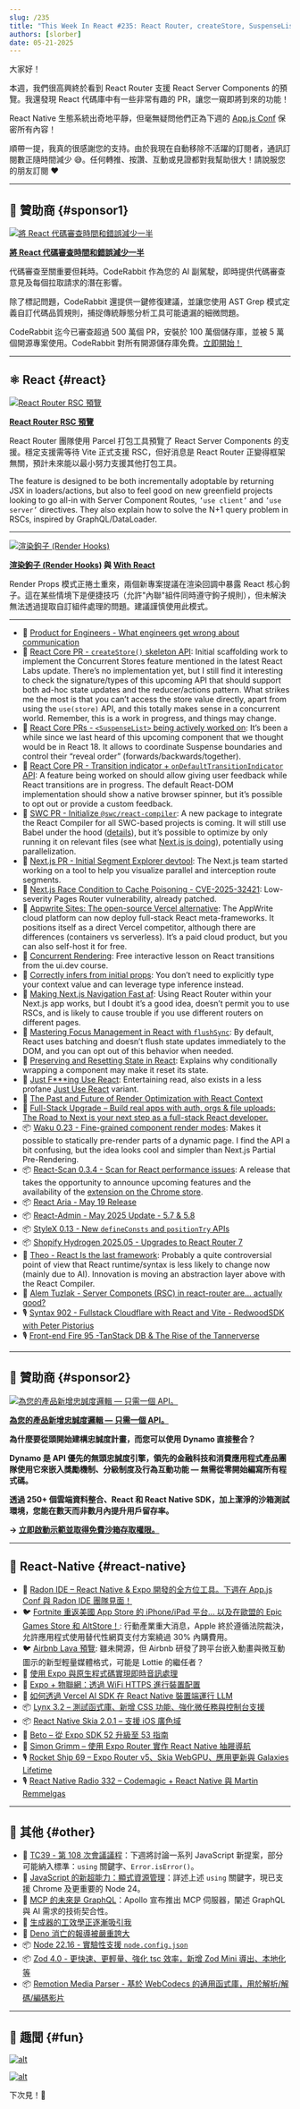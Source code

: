 ```yaml
---
slug: /235
title: "This Week In React #235: React Router, createStore, SuspenseList, Transition Indicator, Compiler, RenderHooks, Waku, React-Scan | Expo, Lava, Fortnite, Skia, AI, Lynx | TC39, using, Zod, Node, Deno"
authors: [slorber]
date: 05-21-2025
---
```


大家好！

本週，我們很高興終於看到 React Router 支援 React Server Components 的預覽。我還發現 React 代碼庫中有一些非常有趣的 PR，讓您一窺即將到來的功能！

React Native 生態系統出奇地平靜，但毫無疑問他們正為下週的 [App.js Conf](https://appjs.co/) 保密所有內容！

順帶一提，我真的很感謝您的支持。由於我現在自動移除不活躍的訂閱者，通訊訂閱數正隨時間減少 😅。任何轉推、按讚、互動或見證都對我幫助很大！請說服您的朋友訂閱 ❤️

<!-- truncate -->


<Support />

---

## 💸 贊助商 {#sponsor1}

[![將 React 代碼審查時間和錯誤減少一半](/emails/issues/233/coderabbit.jpg)](https://www.coderabbit.ai?utm_source=newsletter&utm_medium=email&utm_campaign=this_week_in_react_mar25)

**[將 React 代碼審查時間和錯誤減少一半](https://www.coderabbit.ai?utm_source=newsletter&utm_medium=email&utm_campaign=this_week_in_react_mar25)**

代碼審查至關重要但耗時。CodeRabbit 作為您的 AI 副駕駛，即時提供代碼審查意見及每個拉取請求的潛在影響。

除了標記問題，CodeRabbit 還提供一鍵修復建議，並讓您使用 AST Grep 模式定義自訂代碼品質規則，捕捉傳統靜態分析工具可能遺漏的細微問題。

CodeRabbit 迄今已審查超過 500 萬個 PR，安裝於 100 萬個儲存庫，並被 5 萬個開源專案使用。CodeRabbit 對所有開源儲存庫免費。[立即開始！](https://www.coderabbit.ai?utm_source=newsletter&utm_medium=email&utm_campaign=this_week_in_react_mar25)

---

## ⚛️ React {#react}

[![React Router RSC 預覽](/emails/issues/235/rr.jpg)](https://remix.run/blog/rsc-preview)

**[React Router RSC 預覽](https://remix.run/blog/rsc-preview)**

React Router 團隊使用 Parcel 打包工具預覽了 React Server Components 的支援。穩定支援需等待 Vite 正式支援 RSC，但好消息是 React Router 正變得框架無關，預計未來能以最小努力支援其他打包工具。

The feature is designed to be both incrementally adoptable by returning JSX in loaders/actions, but also to feel good on new greenfield projects looking to go all-in with Server Component Routes, `’use client’` and `’use server’` directives. They also explain how to solve the N+1 query problem in RSCs, inspired by GraphQL/DataLoader.

---

[![渲染鉤子 (Render Hooks)](/emails/issues/235/renderhook.jpg)](https://github.com/brandonmcconnell/render-hooks)

**[渲染鉤子 (Render Hooks)](https://github.com/brandonmcconnell/render-hooks) 與 [With React](https://github.com/jacobparis/with-react)**

Render Props 模式正捲土重來，兩個新專案提議在渲染回調中暴露 React 核心鉤子。這在某些情境下是便捷技巧（允許"內聯"組件同時遵守鉤子規則），但未解決無法透過提取自訂組件處理的問題。建議謹慎使用此模式。

---

- 💸 [Product for Engineers - What engineers get wrong about communication](https://go.posthog.com/twir-may21)
- 👀 [React Core PR \- `createStore()` skeleton API](https://github.com/facebook/react/pull/33215): Initial scaffolding work to implement the Concurrent Stores feature mentioned in the latest React Labs update. There’s no implementation yet, but I still find it interesting to check the signature/types of this upcoming API that should support both ad-hoc state updates and the reducer/actions pattern. What strikes me the most is that you can’t access the store value directly, apart from using the `use(store)` API, and this totally makes sense in a concurrent world. Remember, this is a work in progress, and things may change.
- 👀 [React Core PRs \- `<SuspenseList>` being actively worked on](https://github.com/search?q=repo%3Afacebook%2Freact+SuspenseList&type=pullrequests&s=created&o=desc): It’s been a while since we last heard of this upcoming component that we thought would be in React 18\. It allows to coordinate Suspense boundaries and control their “reveal order” (forwards/backwards/together).
- 👀 [React Core PR \- Transition indicator \+ `onDefaultTransitionIndicator` API](https://github.com/facebook/react/pull/33162): A feature being worked on should allow giving user feedback while React transitions are in progress. The default React-DOM implementation should show a native browser spinner, but it’s possible to opt out or provide a custom feedback.
- 👀 [SWC PR \- Initialize `@swc/react-compiler`](https://github.com/swc-project/swc/pull/10475): A new package to integrate the React Compiler for all SWC-based projects is coming. It will still use Babel under the hood ([details](https://github.com/oxc-project/oxc/issues/10048#issuecomment-2837628965)), but it’s possible to optimize by only running it on relevant files (see what [Next.js is doing](https://nextjs.org/docs/app/api-reference/config/next-config-js/reactCompiler)), potentially using parallelization.
- 👀 [Next.js PR \- Initial Segment Explorer devtool](https://github.com/vercel/next.js/pull/78858): The Next.js team started working on a tool to help you visualize parallel and interception route segments.
- 🔐 [Next.js Race Condition to Cache Poisoning \- CVE-2025-32421](https://github.com/advisories/GHSA-qpjv-v59x-3qc4): Low-severity Pages Router vulnerability, already patched.
- 📣 [Appwrite Sites: The open-source Vercel alternative](https://appwrite.io/blog/post/announcing-appwrite-sites): The AppWrite cloud platform can now deploy full-stack React meta-frameworks. It positions itself as a direct Vercel competitor, although there are differences (containers vs serverless). It’s a paid cloud product, but you can also self-host it for free.
- 📜 [Concurrent Rendering](https://ui.dev/c/react/concurrent-rendering): Free interactive lesson on React transitions from the ui.dev course.
- 📜 [Correctly infers from initial props](https://rena.to/blog/13): You don’t need to explicitly type your context value and can leverage type inference instead.
- 📜 [Making Next.js Navigation Fast af](https://upstash.com/blog/fast-nextjs): Using React Router within your Next.js app works, but I doubt it’s a good idea, doesn’t permit you to use RSCs, and is likely to cause trouble if you use different routers on different pages.
- 📜 [Mastering Focus Management in React with `flushSync`](https://www.epicreact.dev/mastering-focus-management-in-react-with-flush-sync-f5b38): By default, React uses batching and doesn’t flush state updates immediately to the DOM, and you can opt out of this behavior when needed.
- 📜 [Preserving and Resetting State in React](https://www.epicreact.dev/preserving-and-resetting-state-in-react-l2dxl): Explains why conditionally wrapping a component may make it reset its state.
- 📜 [Just F\*\*\*ing Use React](https://justfuckingusereact.com/): Entertaining read, also exists in a less profane [Just Use React](https://www.epicreact.dev/just-use-react-dk4e0) variant.
- 📜 [The Past and Future of Render Optimization with React Context](https://newsletter.daishikato.com/p/the-past-and-future-of-render-optimization-with-react-context)
- 💸 [Full-Stack Upgrade – Build real apps with auth, orgs & file uploads: The Road to Next is your next step as a full-stack React developer.](https://www.road-to-next.com/?utm_source=newsletter&utm_medium=email&utm_campaign=this_week_in_react_1)
- 📦 [Waku 0.23 \- Fine-grained component render modes](https://waku.gg/blog/fine-grained-router-components): Makes it possible to statically pre-render parts of a dynamic page. I find the API a bit confusing, but the idea looks cool and simpler than Next.js Partial Pre-Rendering.
- 📦 [React-Scan 0.3.4 \- Scan for React performance issues](https://github.com/aidenybai/react-scan/releases/tag/v0.3.4): A release that takes the opportunity to announce upcoming features and the availability of the [extension on the Chrome store](https://chromewebstore.google.com/detail/react-scan/anmmhkomejbdklkhoiloeaehppaffmdf).
- 📦 [React Aria \- May 19 Release](https://react-spectrum.adobe.com/releases/2025-05-19.html)
- 📦 [React-Admin \- May 2025 Update \- 5.7 & 5.8](https://marmelab.com/blog/2025/05/21/react-admin-may-2025-update.html)
- 📦 [StyleX 0.13 \- New `defineConsts` and `positionTry` APIs](https://stylexjs.com/blog/v0.13.0)
- 📦 [Shopify Hydrogen 2025.05 \- Upgrades to React Router 7](https://hydrogen.shopify.dev/update/may-2025)
- 🎥 [Theo \- React Is the last framework](https://www.youtube.com/watch?v=P1FLEnKZTAE): Probably a quite controversial point of view that React runtime/syntax is less likely to change now (mainly due to AI). Innovation is moving an abstraction layer above with the React Compiler.
- 🎥 [Alem Tuzlak \- Server Componets (RSC) in react-router are... actually good?](http://epicweb.dev/tips/server-componets-rsc-in-react-router-are-actually-good~n3u4j)
- 🎙️ [Syntax 902 \- Fullstack Cloudflare with React and Vite \- RedwoodSDK with Peter Pistorius](https://syntax.fm/show/902/fullstack-cloudflare-with-react-and-vite-redwood-sdk)
- 🎙️ [Front-end Fire 95 \-TanStack DB & The Rise of the Tannerverse](https://front-end-fire.com/episodes/95/)

<SubscribeFormEmbed placement="middle" />

---

## 💸 贊助商 {#sponsor2}

[![為您的產品新增忠誠度邏輯 — 只需一個 API。](/emails/issues/235/ReactNewsletterAd3.jpg)](https://whitelabel-loyalty.com/products/dynamo/?utm_source=email&utm_medium=newsletter&utm_campaign=react)

**[為您的產品新增忠誠度邏輯 — 只需一個 API。](https://whitelabel-loyalty.com/products/dynamo/?utm_source=email&utm_medium=newsletter&utm_campaign=react)**

**為什麼要從頭開始建構忠誠度計畫，而您可以使用 Dynamo 直接整合？**

**Dynamo 是 API 優先的無頭忠誠度引擎，領先的金融科技和消費應用程式產品團隊使用它來嵌入獎勵機制、分級制度及行為互動功能 — 無需從零開始編寫所有程式碼。**

**透過 250+ 個雲端資料整合、React 和 React Native SDK，加上潔淨的沙箱測試環境，您能在數天而非數月內提升用戶留存率。**

**→ [立即啟動示範並取得免費沙箱存取權限。](https://whitelabel-loyalty.com/products/dynamo/?utm_source=email&utm_medium=newsletter&utm_campaign=react)**

---

## 📱 React-Native {#react-native}

- 💸 [Radon IDE – React Native & Expo 開發的全方位工具。下週在 App.js Conf 與 Radon IDE 團隊見面！](https://ide.swmansion.com/?utm_source=thisweekinreact.com)
- 🐦 [Fortnite 重返美國 App Store 的 iPhone/iPad 平台... 以及在歐盟的 Epic Games Store 和 AltStore！](https://x.com/Fortnite/status/1924949632628523199): 行動產業重大消息，Apple 終於遵循法院裁決，允許應用程式使用替代性網頁支付方案繞過 30% 內購費用。
- 🐦 [Airbnb Lava 預覽](https://x.com/ramon_fritsch/status/1922358206862397478): 雖未開源，但 Airbnb 研發了跨平台嵌入動畫與微互動圖示的新型輕量媒體格式，可能是 Lottie 的繼任者？
- 📜 [使用 Expo 與原生程式碼實現即時音訊處理](https://expo.dev/blog/real-time-audio-processing-with-expo-and-native-code)
- 📜 [Expo + 物聯網：透過 WiFi HTTPS 進行裝置配置](https://expo.dev/blog/expo-iot-device-provisioning-with-https-via-wifi)
- 📜 [如何透過 Vercel AI SDK 在 React Native 裝置端運行 LLM](https://www.callstack.com/blog/meet-react-native-ai-llms-running-on-mobile-for-real)
- 📦 [Lynx 3.2 – 測試函式庫、新增 CSS 功能、強化微任務與控制台支援](https://lynxjs.org/blog/lynx-3-2.html)
- 📦 [React Native Skia 2.0.1 – 支援 iOS 廣色域](https://github.com/Shopify/react-native-skia/releases/tag/v2.0.1)
- 🎥 [Beto – 從 Expo SDK 52 升級至 53 指南](https://www.youtube.com/watch?v=HBPyP4OxVgs)
- 🎥 [Simon Grimm – 使用 Expo Router 實作 React Native 抽屜導航](https://www.youtube.com/watch?v=65xmaJNpZVY)
- 🎙️ [Rocket Ship 69 – Expo Router v5、Skia WebGPU、應用更新與 Galaxies Lifetime](https://share.transistor.fm/s/51ee3a99)
- 🎙️ [React Native Radio 332 – Codemagic + React Native 與 Martin Remmelgas](https://infinite.red/react-native-radio/rnr-332-codemagic-react-native-with-martin-remmelgas)

---

## 🔀 其他 {#other}

- 👀 [TC39 - 第 108 次會議議程](https://github.com/tc39/agendas/blob/main/2025/05.md)：下週將討論一系列 JavaScript 新提案，部分可能納入標準：`using` 關鍵字、`Error.isError()`。
- 📜 [JavaScript 的新超能力：顯式資源管理](https://v8.dev/features/explicit-resource-management)：詳述上述 `using` 關鍵字，現已支援 Chrome 及更重要的 Node 24。
- 📜 [MCP 的未來是 GraphQL](https://www.apollographql.com/blog/the-future-of-mcp-is-graphql)：Apollo 宣布推出 MCP 伺服器，闡述 GraphQL 與 AI 需求的技術契合性。
- 📜 [生成器的工效學正逐漸吸引我](https://macarthur.me/posts/generators/)
- 📜 [Deno 消亡的報導被嚴重誇大](https://deno.com/blog/greatly-exaggerated)
- 📦 [Node 22.16 - 實驗性支援 `node.config.json`](https://nodejs.org/en/blog/release/v22.16.0)
- 📦 [Zod 4.0 - 更快速、更輕量、強化 tsc 效率，新增 Zod Mini 導出、本地化等](https://zod.dev/v4)
- 📦 [Remotion Media Parser - 基於 WebCodecs 的通用函式庫，用於解析/解碼/編碼影片](https://www.remotion.dev/blog/media-parser)

---

## 🤭 趣聞 {#fun}

[![alt](/emails/issues/235/meme.jpg)](https://x.com/copyjosh/status/1924294150905614762)

[![alt](/emails/issues/235/meme2.jpg)](https://x.com/sebastienlorber/status/1922935190080372837)

下次見！👋
